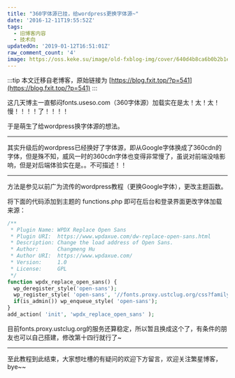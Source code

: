 ```yaml
---
title: "360字体源已挂，给wordpress更换字体源~"
date: '2016-12-11T19:55:52Z'
tags:
  - 旧博客内容
  - 技术向
updatedOn: '2019-01-12T16:51:01Z'
raw_comment_count: '4'
image: https://oss.keke.su/image/old-fxblog-img/cover/640d4b8ca6b0b2b1e04c306ba189bbba.jpg
---
```


:::tip
本文迁移自老博客，原始链接为 [https://blog.fxit.top/?p=541](https://blog.fxit.top/?p=541)
:::

这几天博主一直郁闷fonts.useso.com（360字体源）加载实在是太！太！太！慢！！！！了！！！！

于是萌生了给wordpress换字体源的想法。

<hr />

其实升级后的wordpress已经换好了字体源，即从Google字体换成了360cdn的字体，但是殊不知，威风一时的360cdn字体也变得非常慢了，虽说对前端没啥影响，但是对后端体验实在是。。不可描述！！

<hr />

方法是参见以前广为流传的wordpress教程（更换Google字体），更改主题函数。

将下面的代码添加到主题的 functions.php 即可在后台和登录界面更改字体加载来源：
```php
/**
 * Plugin Name: WPDX Replace Open Sans
 * Plugin URI:  https://www.wpdaxue.com/dw-replace-open-sans.html
 * Description: Change the load address of Open Sans.
 * Author:      Changmeng Hu
 * Author URI:  https://www.wpdaxue.com/
 * Version:     1.0
 * License:     GPL
 */
function wpdx_replace_open_sans() {
  wp_deregister_style('open-sans');
  wp_register_style( 'open-sans', '//fonts.proxy.ustclug.org/css?family=Open+Sans:300italic,400italic,600italic,300,400,600' );
  if(is_admin()) wp_enqueue_style( 'open-sans');
}
add_action( 'init', 'wpdx_replace_open_sans' );
```

目前fonts.proxy.ustclug.org的服务还算稳定，所以暂且换成这个了，有条件的朋友也可以自己搭建，修改第十四行就行了~

<hr />

至此教程到此结束，大家想吐槽的有疑问的欢迎下方留言，欢迎关注繁星博客，bye~~

